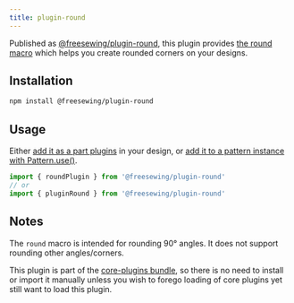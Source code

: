 ```yaml
---
title: plugin-round
---
```


Published as [@freesewing/plugin-round][1], this plugin provides [the round
macro](/reference/macros/round) which helps you create rounded corners on your
designs.

## Installation

```sh
npm install @freesewing/plugin-round
```

## Usage

Either [add it as a part plugins](/reference/api/part/config/plugins) in your
design, or [add it to a pattern instance with
Pattern.use()](/reference/api/pattern/use).

```js
import { roundPlugin } from '@freesewing/plugin-round'
// or
import { pluginRound } from '@freesewing/plugin-round'
```

## Notes

The `round` macro is intended for rounding 90° angles.
It does not support rounding other angles/corners.

This plugin is part of the [core-plugins bundle](/reference/plugins/core),
so there is no need to install or import it manually unless you wish to forego
loading of core plugins yet still want to load this plugin.

[1]: https://www.npmjs.com/package/@freesewing/plugin-round

